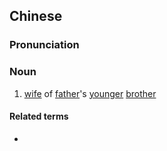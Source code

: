 {{also|婶婶}}
==Chinese==
{{zh-forms|s=婶婶}}

===Pronunciation===
{{zh-pron
|m=shěnshen
|cat=n
}}

===Noun===
{{zh-noun}}

# [[wife]] of [[father]]'s [[younger]] [[brother]]

====Related terms====
* {{zh-l|叔父}}